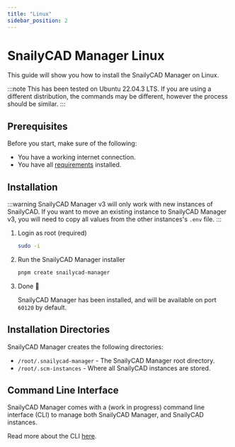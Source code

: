 ```yaml
---
title: "Linux"
sidebar_position: 2
---
```


# SnailyCAD Manager Linux

This guide will show you how to install the SnailyCAD Manager on Linux.

:::note
This has been tested on Ubuntu 22.04.3 LTS. If you are using a different distribution, the commands may be different, however the process should be similar.
:::

## Prerequisites

Before you start, make sure of the following:

- You have a working internet connection.
- You have all [requirements](/docs/installations/methods/manager#1-requirements) installed.

## Installation

:::warning
SnailyCAD Manager v3 will only work with new instances of SnailyCAD. If you want to move an existing instance to SnailyCAD Manager v3, you will need to copy all values from the other instances's `.env` file.
:::

1. Login as root (required)

   ```bash
   sudo -i
   ```

2. Run the SnailyCAD Manager installer

   ```bash
   pnpm create snailycad-manager
   ```

3. Done 🎉

   SnailyCAD Manager has been installed, and will be available on port `60120` by default.

## Installation Directories

SnailyCAD Manager creates the following directories:

- `/root/.snailycad-manager` - The SnailyCAD Manager root directory.
- `/root/.scm-instances` - Where all SnailyCAD instances are stored.

## Command Line Interface

SnailyCAD Manager comes with a (work in progress) command line interface (CLI) to manage both SnailyCAD Manager, and SnailyCAD instances.

Read more about the CLI [here](/docs/installations/methods/manager/cli).
